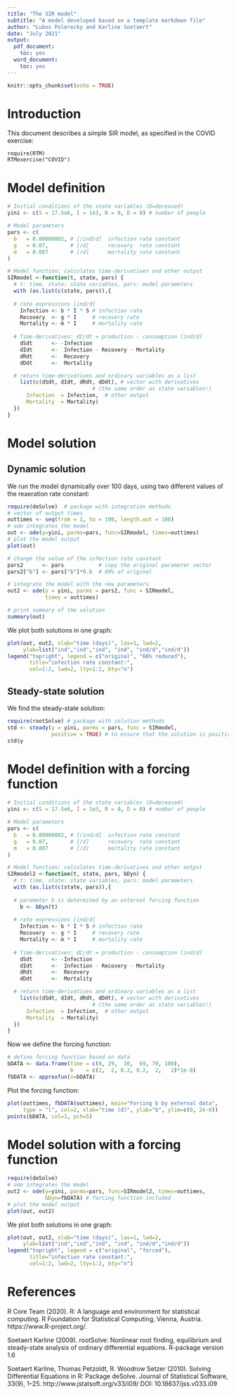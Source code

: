 ```yaml
---
title: "The SIR model"
subtitle: "A model developed based on a template markdown file"
author: "Lubos Polerecky and Karline Soetaert"
date: "July 2021"
output:
  pdf_document:
    toc: yes
  word_document:
    toc: yes
---
```


```r
knitr::opts_chunk$set(echo = TRUE)
```

# Introduction

This document describes a simple SIR model, as specified in the COVID exercise:
```
require(RTM)
RTMexercise("COVID")
```

\newpage 

# Model definition

```r
# Initial conditions of the state variables (D=deceased)
yini <- c(S = 17.5e6, I = 1e3, R = 0, D = 0) # number of people

# Model parameters
pars <- c(
  b   = 0.00000002, # [/ind/d]  infection rate constant
  g   = 0.07,       # [/d]      recovery  rate constant
  m   = 0.007       # [/d]      mortality rate constant
)

# Model function: calculates time-derivatives and other output
SIRmodel <-function(t, state, pars) { 
  # t: time, state: state variables, pars: model parameters
  with (as.list(c(state, pars)),{
 
  # rate expressions [ind/d]
    Infection <- b * I * S # infection rate
    Recovery  <- g * I     # recovery rate
    Mortality <- m * I     # mortality rate
    
  # Time-derivatives: dC/dt = production - consumption [ind/d]
    dSdt      <- -Infection
    dIdt      <-  Infection - Recovery - Mortality
    dRdt      <-  Recovery
    dDdt      <-  Mortality

  # return time-derivatives and ordinary variables as a list     
    list(c(dSdt, dIdt, dRdt, dDdt), # vector with derivatives 
                           # (the same order as state variables!)
      Infection  = Infection,  # other output
      Mortality  = Mortality)    
  })
}
```

# Model solution

## Dynamic solution

We run the model dynamically over 100 days, using two different values of the reaeration rate constant: 

```r
require(deSolve)  # package with integration methods
# vector of output times
outtimes <- seq(from = 1, to = 100, length.out = 100) 
# ode integrates the model
out <- ode(y=yini, parms=pars, func=SIRmodel, times=outtimes)                
# plot the model output
plot(out)

# change the value of the infection rate constant
pars2      <- pars           # copy the original parameter vector
pars2["b"] <- pars["b"]*0.6  # 60% of original

# integrate the model with the new parameters
out2 <- ode(y = yini, parms = pars2, func = SIRmodel, 
            times = outtimes)                
```

```r
# print summary of the solution
summary(out)
```

We plot both solutions in one graph:

```r
plot(out, out2, xlab="time (days)", las=1, lwd=2,
     ylab=list("ind","ind","ind", "ind", "ind/d","ind/d"))
legend("topright", legend = c("original", "60% reduced"),
       title="infection rate constant:", 
       col=1:2, lwd=2, lty=1:2, bty="n")
```

## Steady-state solution

We find the steady-state solution:

```r
require(rootSolve) # package with solution methods
std <- steady(y = yini, parms = pars, func = SIRmodel, 
              positive = TRUE) # to ensure that the solution is positive
std$y
```



\clearpage

# Model definition with a forcing function

```r
# Initial conditions of the state variables (D=deceased)
yini <- c(S = 17.5e6, I = 1e3, R = 0, D = 0) # number of people

# Model parameters
pars <- c(
  b   = 0.00000002, # [/ind/d]  infection rate constant
  g   = 0.07,       # [/d]      recovery  rate constant
  m   = 0.007       # [/d]      mortality rate constant
)

# Model function: calculates time-derivatives and other output
SIRmodel2 <-function(t, state, pars, bDyn) { 
  # t: time, state: state variables, pars: model parameters
  with (as.list(c(state, pars)),{
 
  # parameter b is determined by an external forcing function
    b <- bDyn(t)
    
  # rate expressions [ind/d]
    Infection <- b * I * S # infection rate
    Recovery  <- g * I     # recovery rate
    Mortality <- m * I     # mortality rate
    
  # Time-derivatives: dC/dt = production - consumption [ind/d]
    dSdt      <- -Infection
    dIdt      <-  Infection - Recovery - Mortality
    dRdt      <-  Recovery
    dDdt      <-  Mortality

  # return time-derivatives and ordinary variables as a list     
    list(c(dSdt, dIdt, dRdt, dDdt), # vector with derivatives 
                           # (the same order as state variables!)
      Infection  = Infection,  # other output
      Mortality  = Mortality)    
  })
}
```

Now we define the forcing function:
```r
# define forcing function based on data
bDATA <- data.frame(time = c(0, 29,  30,  69, 70, 100),
                    b    = c(2,  2, 0.2, 0.2,  2,   2)*1e-8)
fbDATA <- approxfun(x=bDATA)
```

Plot the forcing function:

```r
plot(outtimes, fbDATA(outtimes), main="Forcing b by external data",
     type = "l", col=2, xlab="time (d)", ylab="b", ylim=c(0, 2e-8))
points(bDATA, col=1, pch=5)
```

# Model solution with a forcing function

```r
require(deSolve)
# ode integrates the model
out2 <- ode(y=yini, parms=pars, func=SIRmodel2, times=outtimes, 
            bDyn=fbDATA) # forcing function included
# plot the model output
plot(out, out2)
```

We plot both solutions in one graph:

```r
plot(out, out2, xlab="time (days)", las=1, lwd=2,
     ylab=list("ind","ind","ind", "ind", "ind/d","ind/d"))
legend("topright", legend = c("original", "forced"),
       title="infection rate constant:", 
       col=1:2, lwd=2, lty=1:2, bty="n")
```




# References

R Core Team (2020). R: A language and environment for statistical computing. R Foundation for Statistical Computing, Vienna, Austria. https://www.R-project.org/.
  
Soetaert Karline (2009).  rootSolve: Nonlinear root finding, equilibrium and steady-state analysis of ordinary differential equations.  R-package version 1.6
  
Soetaert Karline, Thomas Petzoldt, R. Woodrow Setzer (2010). Solving Differential Equations in R: Package deSolve. Journal of Statistical Software, 33(9), 1--25. http://www.jstatsoft.org/v33/i09/ DOI: 10.18637/jss.v033.i09
  
